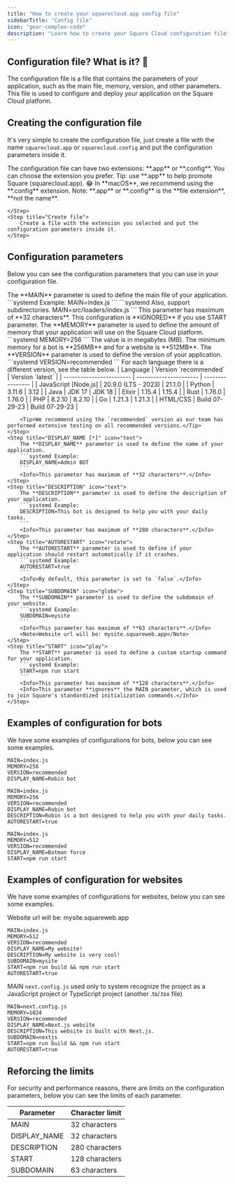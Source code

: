 ```yaml
---
title: "How to create your squarecloud.app config file"
sidebarTitle: "Config file"
icon: "gear-complex-code"
description: "Learn how to create your Square Cloud configuration file"
---
```


## Configuration file? What is it? 🤔
The configuration file is a file that contains the parameters of your application, such as the main file, memory, version, and other parameters. This file is used to configure and deploy your application on the Square Cloud platform.

## Creating the configuration file
It's very simple to create the configuration file, just create a file with the name `squarecloud.app` or `squarecloud.config` and put the configuration parameters inside it.

<Steps>
    <Step title="Select extension">
        The configuration file can have two extensions: **.app** or **.config**. You can choose the extension you prefer. Tip: use **.app** to help promote Square (squarecloud.app). 😂
        <Info>In **macOS**, we recommend using the **.config** extension.</Info>
        <Warning>Note: **.app** or **.config** is the **file extension**, **not the name**.</Warning>

    </Step>
    <Step title="Create file">
        Create a file with the extension you selected and put the configuration parameters inside it.
    </Step>
</Steps>

## Configuration parameters
Below you can see the configuration parameters that you can use in your configuration file.

<Steps>
    <Step title="MAIN [*]" icon="file">
        The **MAIN** parameter is used to define the main file of your application.
        ```systemd Example:
        MAIN=index.js
        ```
        ```systemd Also, support subdirectories.
        MAIN=src/loaders/index.js
        ```
        <Info>This parameter has maximum of **32 characters**.</Info>
        <Info>This configuration is **IGNORED** if you use START parameter.</Info>
    </Step>
    <Step title="MEMORY [*]" icon="memory">
        The **MEMORY** parameter is used to define the amount of memory that your application will use on the Square Cloud platform.
        ```systemd
        MEMORY=256
        ```
        <Info>The value is in megabytes (MB).</Info>
        <Note>The minimum memory for a bot is **256MB** and for a website is **512MB**.</Note>
    </Step>
    <Step title="VERSION [*]" icon="arrow-up-9-1">
        The **VERSION** parameter is used to define the version of your application.
        ```systemd
        VERSION=recommended
        ```
        <Info>For each language there is a different version, see the table below.</Info>
        | Language                 | Version `recommended`  | Version `latest` |
        | ------------------------ | ---------------------- | ---------------- |
        | JavaScript [Node.js]     | 20.9.0 (LTS - 2023)    | 21.1.0           |
        | Python                   | 3.11.6                 | 3.12             |
        | Java                     | JDK 17                 | JDK 18           |
        | Elixir                   | 1.15.4                 | 1.15.4           |
        | Rust                     | 1.76.0                 | 1.76.0           |
        | PHP                      | 8.2.10                 | 8.2.10           |
        | Go                       | 1.21.3                 | 1.21.3           |
        | HTML/CSS                 | Build 07-29-23         | Build 07-29-23   |

        <Tip>We recommend using the `recommended` version as our team has performed extensive testing on all recommended versions.</Tip>
    </Step>
    <Step title="DISPLAY_NAME [*]" icon="text">
        The **DISPLAY_NAME** parameter is used to define the name of your application.
        ```systemd Example:
        DISPLAY_NAME=Admin BOT
        ```
        <Info>This parameter has maximum of **32 characters**.</Info>
    </Step>
    <Step title="DESCRIPTION" icon="text">
        The **DESCRIPTION** parameter is used to define the description of your application.
        ```systemd Example:
        DESCRIPTION=This bot is designed to help you with your daily tasks.
        ```
        <Info>This parameter has maximum of **280 characters**.</Info>
    </Step>
    <Step title="AUTORESTART" icon="rotate">
        The **AUTORESTART** parameter is used to define if your application should restart automatically if it crashes.
        ```systemd Example:
        AUTORESTART=true
        ```
        <Info>By default, this parameter is set to `false`.</Info>
    </Step>
    <Step title="SUBDOMAIN" icon="globe">
        The **SUBDOMAIN** parameter is used to define the subdomain of your website.
        ```systemd Example:
        SUBDOMAIN=mysite
        ```
        <Info>This parameter has maximum of **63 characters**.</Info>
        <Note>Website url will be: mysite.squareweb.app</Note>
    </Step>
    <Step title="START" icon="play">
        The **START** parameter is used to define a custom startup command for your application.
        ```systemd Example:
        START=npm run start
        ```
        <Info>This parameter has maximum of **128 characters**.</Info>
        <Info>This parameter **ignores** the MAIN parameter, which is used to join Square's standardized initialization commands.</Info>
    </Step>
</Steps>


## Examples of configuration for bots
We have some examples of configurations for bots, below you can see some examples.

```systemd This example just use required parameters. (minimum configuration)
MAIN=index.js
MEMORY=256
VERSION=recommended
DISPLAY_NAME=Robin bot
```

```systemd This example is a bot with all parameters.
MAIN=index.js
MEMORY=256
VERSION=recommended
DISPLAY_NAME=Robin bot
DESCRIPTION=Robin is a bot designed to help you with your daily tasks.
AUTORESTART=true
```

```systemd This example use all parameters and CUSTOM STARTUP COMMAND in a bot.
MAIN=index.js
MEMORY=512
VERSION=recommended
DISPLAY_NAME=Batman force
START=npm run start
```

## Examples of configuration for websites
We have some examples of configurations for websites, below you can see some examples.

<Info>Website url will be: mysite.squareweb.app</Info>
```systemd This example use all parameters and CUSTOM STARTUP COMMAND in a website.
MAIN=index.js
MEMORY=512
VERSION=recommended
DISPLAY_NAME=My website!
DESCRIPTION=My website is very cool!
SUBDOMAIN=mysite
START=npm run build && npm run start
AUTORESTART=true
```

<Info>MAIN `next.config.js` used only to system recognize the project as a JavaScript project or TypeScript project (another .ts/.tsx file)</Info>
```systemd Next.js website example.
MAIN=next.config.js
MEMORY=1024
VERSION=recommended
DISPLAY_NAME=Next.js website
DESCRIPTION=This website is built with Next.js.
SUBDOMAIN=nextjs
START=npm run build && npm run start
AUTORESTART=true
```

## Reforcing the limits
For security and performance reasons, there are limits on the configuration parameters, below you can see the limits of each parameter.

| Parameter     | Character limit |
| ------------- | --------------- |
| MAIN          | 32 characters   |
| DISPLAY_NAME  | 32 characters   |
| DESCRIPTION   | 280 characters  |
| START         | 128 characters  |
| SUBDOMAIN     | 63 characters   |